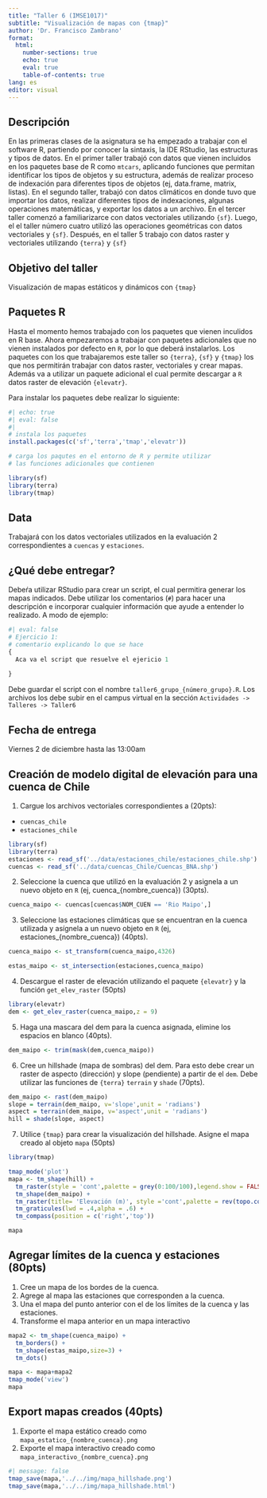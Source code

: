 ```yaml
---
title: "Taller 6 (IMSE1017)"
subtitle: "Visualización de mapas con {tmap}"
author: 'Dr. Francisco Zambrano'
format: 
  html:
    number-sections: true
    echo: true
    eval: true
    table-of-contents: true
lang: es
editor: visual
---
```


## Descripción

En las primeras clases de la asignatura se ha empezado a trabajar con el software R, partiendo por conocer la sintaxis, la IDE RStudio, las estructuras y tipos de datos. En el primer taller trabajó con datos que vienen incluidos en los paquetes base de R como `mtcars`, aplicando funciones que permitan identificar los tipos de objetos y su estructura, además de realizar proceso de indexación para diferentes tipos de objetos (ej, data.frame, matrix, listas). En el segundo taller, trabajó con datos climáticos en donde tuvo que importar los datos, realizar diferentes tipos de indexaciones, algunas operaciones matemáticas, y exportar los datos a un archivo. En el tercer taller comenzó a familiarizarce con datos vectoriales utilizando `{sf}`. Luego, el el taller número cuatro utilizó las operaciones geométricas con datos vectoriales y `{sf}`. Después, en el taller 5 trabajo con datos raster y vectoriales utilizando `{terra}` y `{sf}`

## Objetivo del taller

Visualización de mapas estáticos y dinámicos con `{tmap}`

## Paquetes R

Hasta el momento hemos trabajado con los paquetes que vienen inculidos en R base. Ahora empezaremos a trabajar con paquetes adicionales que no vienen instalados por defecto en `R`, por lo que deberá instalarlos. Los paquetes con los que trabajaremos este taller so `{terra}`, `{sf}` y `{tmap}` los que nos permitirán trabajar con datos raster, vectoriales y crear mapas. Además va a utilizar un paquete adicional el cual permite descargar a `R` datos raster de elevación `{elevatr}`.

Para instalar los paquetes debe realizar lo siguiente:

```r
#| echo: true
#| eval: false
#| 
# instala los paquetes
install.packages(c('sf','terra','tmap','elevatr'))

# carga los paqutes en el entorno de R y permite utilizar 
# las funciones adicionales que contienen

library(sf)
library(terra)
library(tmap)
```

## Data

Trabajará con los datos vectoriales utilizados en la evaluación 2 correspondientes a `cuencas` y `estaciones`.

## ¿Qué debe entregar?

Debeŕa utilizar RStudio para crear un script, el cual permitira generar los mapas indicados. Debe utilizar los comentarios (`#`) para hacer una descripción e incorporar cualquier información que ayude a entender lo realizado. A modo de ejemplo:

```r
#| eval: false
# Ejercicio 1:
# comentario explicando lo que se hace
{
  Aca va el script que resuelve el ejericio 1
  
}
```

Debe guardar el script con el nombre `taller6_grupo_{número_grupo}.R`. Los archivos los debe subir en el campus virtual en la sección `Actividades -> Talleres -> Taller6`

## Fecha de entrega

Viernes 2 de diciembre hasta las 13:00am

## Creación de modelo digital de elevación para una cuenca de Chile 

1.  Cargue los archivos vectoriales correspondientes a (20pts):

-   `cuencas_chile`
-   `estaciones_chile`

```r
library(sf)
library(terra)
estaciones <- read_sf('../data/estaciones_chile/estaciones_chile.shp')
cuencas <- read_sf('../data/cuencas_Chile/Cuencas_BNA.shp')
```

2.  Seleccione la cuenca que utilizó en la evaluación 2 y asignela a un nuevo objeto en `R` (ej, cuenca\_{nombre_cuenca}) (30pts).

```r
cuenca_maipo <- cuencas[cuencas$NOM_CUEN == 'Rio Maipo',]
```

3.  Seleccione las estaciones climáticas que se encuentran en la cuenca utilizada y asígnela a un nuevo objeto en `R` (ej, estaciones\_{nombre_cuenca}) (40pts).

```r
cuenca_maipo <- st_transform(cuenca_maipo,4326)

estas_maipo <- st_intersection(estaciones,cuenca_maipo)


```

4.  Descargue el raster de elevación utilizando el paquete `{elevatr}` y la función `get_elev_raster` (50pts)

```r
library(elevatr)
dem <- get_elev_raster(cuenca_maipo,z = 9)
```

5.  Haga una mascara del dem para la cuenca asignada, elimine los espacios en blanco (40pts).

```r
dem_maipo <- trim(mask(dem,cuenca_maipo))
```

6.  Cree un hillshade (mapa de sombras) del dem. Para esto debe crear un raster de aspecto (dirección) y slope (pendiente) a partir de el `dem`. Debe utilizar las funciones de `{terra}` `terrain` y `shade` (70pts).

```r
dem_maipo <- rast(dem_maipo)
slope = terrain(dem_maipo, v='slope',unit = 'radians')
aspect = terrain(dem_maipo, v='aspect',unit = 'radians')
hill = shade(slope, aspect)
```

7.  Utilice `{tmap}` para crear la visualización del hillshade. Asigne el mapa creado al objeto `mapa` (50pts)

```r

library(tmap)

tmap_mode('plot')
mapa <- tm_shape(hill) +
  tm_raster(style = 'cont',palette = grey(0:100/100),legend.show = FALSE) +
  tm_shape(dem_maipo) +
  tm_raster(title= 'Elevación (m)', style ='cont',palette = rev(topo.colors(20)),alpha = .4) +
  tm_graticules(lwd = .4,alpha = .6) +
  tm_compass(position = c('right','top'))

mapa
```

## Agregar límites de la cuenca y estaciones (80pts)

1.  Cree un mapa de los bordes de la cuenca.
2.  Agrege al mapa las estaciones que corresponden a la cuenca.
3.  Una el mapa del punto anterior con el de los límites de la cuenca y las estaciones.
4.  Transforme el mapa anterior en un mapa interactivo

```r
mapa2 <- tm_shape(cuenca_maipo) +
  tm_borders() +
  tm_shape(estas_maipo,size=3) +
  tm_dots()

mapa <- mapa+mapa2
tmap_mode('view')
mapa
```
 
## Export mapas creados (40pts)

1.  Exporte el mapa estático creado como `mapa_estatico_{nombre_cuenca}.png`
2.  Exporte el mapa interactivo creado como `mapa_interactivo_{nombre_cuenca}.png`

```r
#| message: false
tmap_save(mapa,'../../img/mapa_hillshade.png')
tmap_save(mapa,'../../img/mapa_hillshade.html')
```


